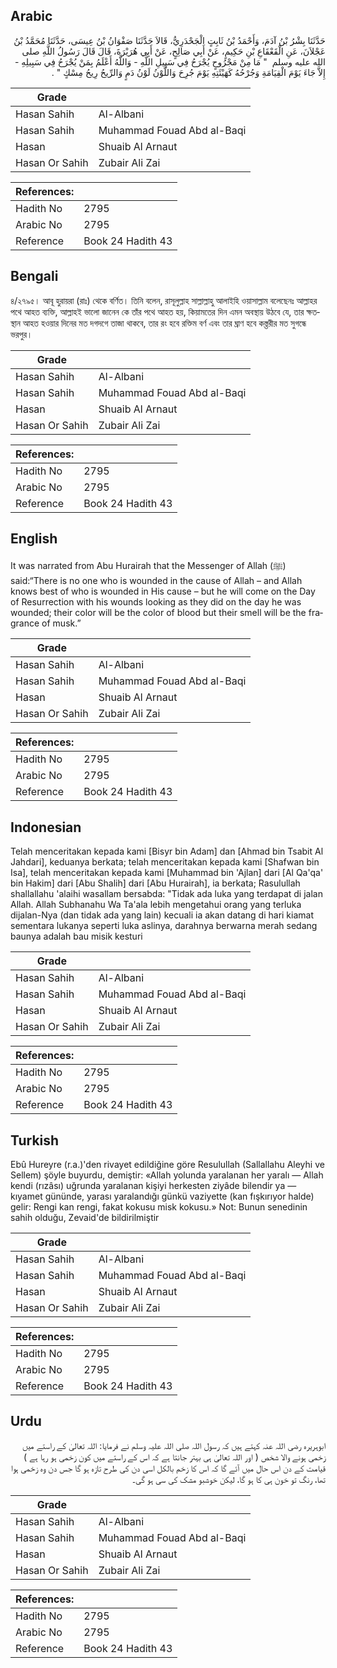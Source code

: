 ## Arabic


<div dir="rtl" lang="ar" style={{fontSize:'larger',backgroundColor:'#f8f9fa',padding:20}}>
حَدَّثَنَا بِشْرُ بْنُ آدَمَ، وَأَحْمَدُ بْنُ ثَابِتٍ الْجَحْدَرِيُّ، قَالاَ حَدَّثَنَا صَفْوَانُ بْنُ عِيسَى، حَدَّثَنَا مُحَمَّدُ بْنُ عَجْلاَنَ، عَنِ الْقَعْقَاعِ بْنِ حَكِيمٍ، عَنْ أَبِي صَالِحٍ، عَنْ أَبِي هُرَيْرَةَ، قَالَ قَالَ رَسُولُ اللَّهِ صلى الله عليه وسلم ‏ "‏ مَا مِنْ مَجْرُوحٍ يُجْرَحُ فِي سَبِيلِ اللَّهِ - وَاللَّهُ أَعْلَمُ بِمَنْ يُجْرَحُ فِي سَبِيلِهِ - إِلاَّ جَاءَ يَوْمَ الْقِيَامَةِ وَجُرْحُهُ كَهَيْئَتِهِ يَوْمَ جُرِحَ وَاللَّوْنُ لَوْنُ دَمٍ وَالرِّيحُ رِيحُ مِسْكٍ ‏"‏ ‏.‏
</div>
<div style={{backgroundColor:'#f8f9fa',padding:20, marginBottom: 10}}><table> <thead> <tr> <th>Grade</th> <th></th> </tr> </thead> <tbody> <tr><td>Hasan Sahih</td><td>Al-Albani</td></tr><tr><td>Hasan Sahih</td><td>Muhammad Fouad Abd al-Baqi</td></tr><tr><td>Hasan</td><td>Shuaib Al Arnaut</td></tr><tr><td>Hasan Or Sahih</td><td>Zubair Ali Zai</td></tr></tbody></table><table> <thead> <tr> <th>References:</th> <th></th> </tr> </thead> <tbody><tr><td>Hadith No</td><td>2795</td></tr><tr><td>Arabic No</td><td>2795</td></tr><tr><td>Reference</td><td>Book 24 Hadith 43</td></tr></tbody></table></div>

## Bengali


<div dir="ltr" lang="bn" style={{fontSize:'larger',backgroundColor:'#f8f9fa',padding:20}}>
৪/২৭৯৫। আবূ হুরায়রা (রাঃ) থেকে বর্ণিত। তিনি বলেন, রাসূলুল্লাহ সাল্লাল্লাহু আলাইহি ওয়াসাল্লাম বলেছেনঃ আল্লাহর পথে আহত ব্যক্তি, আল্লাহই ভালো জানেন কে তাঁর পথে আহত হয়, কিয়ামতের দিন এমন অবস্থায় উঠবে যে, তার ক্ষতস্থান আহত হওয়ার দিনের মত দগদগে তাজা থাকবে, তার রং হবে রক্তিম বর্ণ এবং তার ঘ্রাণ হবে কস্ত্তরীর মত সুগন্ধে ভরপুর।
</div>
<div style={{backgroundColor:'#f8f9fa',padding:20, marginBottom: 10}}><table> <thead> <tr> <th>Grade</th> <th></th> </tr> </thead> <tbody> <tr><td>Hasan Sahih</td><td>Al-Albani</td></tr><tr><td>Hasan Sahih</td><td>Muhammad Fouad Abd al-Baqi</td></tr><tr><td>Hasan</td><td>Shuaib Al Arnaut</td></tr><tr><td>Hasan Or Sahih</td><td>Zubair Ali Zai</td></tr></tbody></table><table> <thead> <tr> <th>References:</th> <th></th> </tr> </thead> <tbody><tr><td>Hadith No</td><td>2795</td></tr><tr><td>Arabic No</td><td>2795</td></tr><tr><td>Reference</td><td>Book 24 Hadith 43</td></tr></tbody></table></div>

## English


<div dir="ltr" lang="en" style={{fontSize:'larger',backgroundColor:'#f8f9fa',padding:20}}>
It was narrated from Abu Hurairah that the Messenger of Allah (ﷺ) said:“There is no one who is wounded in the cause of Allah – and Allah knows best of who is wounded in His cause – but he will come on the Day of Resurrection with his wounds looking as they did on the day he was wounded; their color will be the color of blood but their smell will be the fragrance of musk.”
</div>
<div style={{backgroundColor:'#f8f9fa',padding:20, marginBottom: 10}}><table> <thead> <tr> <th>Grade</th> <th></th> </tr> </thead> <tbody> <tr><td>Hasan Sahih</td><td>Al-Albani</td></tr><tr><td>Hasan Sahih</td><td>Muhammad Fouad Abd al-Baqi</td></tr><tr><td>Hasan</td><td>Shuaib Al Arnaut</td></tr><tr><td>Hasan Or Sahih</td><td>Zubair Ali Zai</td></tr></tbody></table><table> <thead> <tr> <th>References:</th> <th></th> </tr> </thead> <tbody><tr><td>Hadith No</td><td>2795</td></tr><tr><td>Arabic No</td><td>2795</td></tr><tr><td>Reference</td><td>Book 24 Hadith 43</td></tr></tbody></table></div>

## Indonesian


<div dir="ltr" lang="id" style={{fontSize:'larger',backgroundColor:'#f8f9fa',padding:20}}>
Telah menceritakan kepada kami [Bisyr bin Adam] dan [Ahmad bin Tsabit Al Jahdari], keduanya berkata; telah menceritakan kepada kami [Shafwan bin Isa], telah menceritakan kepada kami [Muhammad bin 'Ajlan] dari [Al Qa'qa' bin Hakim] dari [Abu Shalih] dari [Abu Hurairah], ia berkata; Rasulullah shallallahu 'alaihi wasallam bersabda: "Tidak ada luka yang terdapat di jalan Allah. Allah Subhanahu Wa Ta'ala lebih mengetahui orang yang terluka dijalan-Nya (dan tidak ada yang lain) kecuali ia akan datang di hari kiamat sementara lukanya seperti luka aslinya, darahnya berwarna merah sedang baunya adalah bau misik kesturi
</div>
<div style={{backgroundColor:'#f8f9fa',padding:20, marginBottom: 10}}><table> <thead> <tr> <th>Grade</th> <th></th> </tr> </thead> <tbody> <tr><td>Hasan Sahih</td><td>Al-Albani</td></tr><tr><td>Hasan Sahih</td><td>Muhammad Fouad Abd al-Baqi</td></tr><tr><td>Hasan</td><td>Shuaib Al Arnaut</td></tr><tr><td>Hasan Or Sahih</td><td>Zubair Ali Zai</td></tr></tbody></table><table> <thead> <tr> <th>References:</th> <th></th> </tr> </thead> <tbody><tr><td>Hadith No</td><td>2795</td></tr><tr><td>Arabic No</td><td>2795</td></tr><tr><td>Reference</td><td>Book 24 Hadith 43</td></tr></tbody></table></div>

## Turkish


<div dir="ltr" lang="tr" style={{fontSize:'larger',backgroundColor:'#f8f9fa',padding:20}}>
Ebû Hureyre (r.a.)'den rivayet edildiğine göre Resulullah (Sallallahu Aleyhi ve Sellem) şöyle buyurdu, demiştir: «Allah yolunda yaralanan her yaralı — Allah kendi (rızâsı) uğrunda yaralanan kişiyi herkesten ziyâde bilendir ya — kıyamet gününde, yarası yaralandığı günkü vaziyette (kan fışkırıyor halde) gelir: Rengi kan rengi, fakat kokusu misk kokusu.» Not: Bunun senedinin sahih olduğu, Zevaid'de bildirilmiştir
</div>
<div style={{backgroundColor:'#f8f9fa',padding:20, marginBottom: 10}}><table> <thead> <tr> <th>Grade</th> <th></th> </tr> </thead> <tbody> <tr><td>Hasan Sahih</td><td>Al-Albani</td></tr><tr><td>Hasan Sahih</td><td>Muhammad Fouad Abd al-Baqi</td></tr><tr><td>Hasan</td><td>Shuaib Al Arnaut</td></tr><tr><td>Hasan Or Sahih</td><td>Zubair Ali Zai</td></tr></tbody></table><table> <thead> <tr> <th>References:</th> <th></th> </tr> </thead> <tbody><tr><td>Hadith No</td><td>2795</td></tr><tr><td>Arabic No</td><td>2795</td></tr><tr><td>Reference</td><td>Book 24 Hadith 43</td></tr></tbody></table></div>

## Urdu


<div dir="rtl" lang="ur" style={{fontSize:'larger',backgroundColor:'#f8f9fa',padding:20}}>
ابوہریرہ رضی اللہ عنہ کہتے ہیں کہ رسول اللہ صلی اللہ علیہ وسلم نے فرمایا: اللہ تعالیٰ کے راستے میں زخمی ہونے والا شخص ( اور اللہ تعالیٰ ہی بہتر جانتا ہے کہ اس کے راستے میں کون زخمی ہو رہا ہے ) قیامت کے دن اس حال میں آئے گا کہ اس کا زخم بالکل اسی دن کی طرح تازہ ہو گا جس دن وہ زخمی ہوا تھا، رنگ تو خون ہی کا ہو گا، لیکن خوشبو مشک کی سی ہو گی۔
</div>
<div style={{backgroundColor:'#f8f9fa',padding:20, marginBottom: 10}}><table> <thead> <tr> <th>Grade</th> <th></th> </tr> </thead> <tbody> <tr><td>Hasan Sahih</td><td>Al-Albani</td></tr><tr><td>Hasan Sahih</td><td>Muhammad Fouad Abd al-Baqi</td></tr><tr><td>Hasan</td><td>Shuaib Al Arnaut</td></tr><tr><td>Hasan Or Sahih</td><td>Zubair Ali Zai</td></tr></tbody></table><table> <thead> <tr> <th>References:</th> <th></th> </tr> </thead> <tbody><tr><td>Hadith No</td><td>2795</td></tr><tr><td>Arabic No</td><td>2795</td></tr><tr><td>Reference</td><td>Book 24 Hadith 43</td></tr></tbody></table></div>
